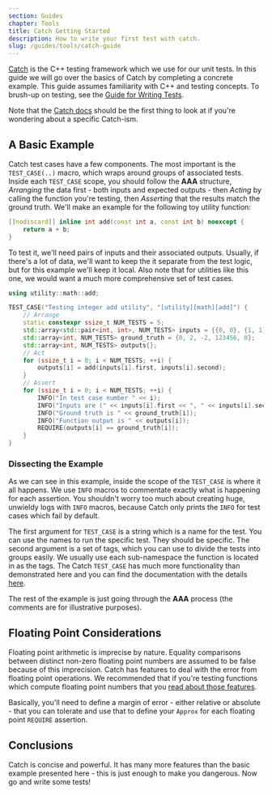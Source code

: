 ```yaml
---
section: Guides
chapter: Tools
title: Catch Getting Started
description: How to write your first test with catch.
slug: /guides/tools/catch-guide
---
```


[Catch](https://github.com/catchorg/Catch2) is the C++ testing framework which we use for our unit tests. In this guide we will go over the basics of Catch by completing a concrete example. This guide assumes familiarity with C++ and testing concepts. To brush-up on testing, see the [Guide for Writing Tests](/guides/general/writing-tests).

Note that the [Catch docs](https://github.com/catchorg/Catch2/tree/devel/docs) should be the first thing to look at if you're wondering about a specific Catch-ism.

## A Basic Example

Catch test cases have a few components. The most important is the `TEST_CASE(..)` macro, which wraps around groups of associated tests. Inside each `TEST_CASE` scope, you should follow the **AAA** structure, _Arranging_ the data first - both inputs and expected outputs - then _Acting_ by calling the function you're testing, then _Asserting_ that the results match the ground truth. We'll make an example for the following toy utility function:

```cpp
[[nodiscard]] inline int add(const int a, const int b) noexcept {
    return a + b;
}
```

To test it, we'll need pairs of inputs and their associated outputs. Usually, if there's a lot of data, we'll want to keep the it separate from the test logic, but for this example we'll keep it local. Also note that for utilities like this one, we would want a much more comprehensive set of test cases.

```cpp
using utility::math::add;

TEST_CASE("Testing integer add utility", "[utility][math][add]") {
    // Arrange
    static constexpr ssize_t NUM_TESTS = 5;
    std::array<std::pair<int, int>, NUM_TESTS> inputs = {{0, 0}, {1, 1}, {-1, -1}, {123000, 456}, {-1000, 1000}};
    std::array<int, NUM_TESTS> ground_truth = {0, 2, -2, 123456, 0};
    std::array<int, NUM_TESTS> outputs{};
    // Act
    for (ssize_t i = 0; i < NUM_TESTS; ++i) {
        outputs[i] = add(inputs[i].first, inputs[i].second);
    }
    // Assert
    for (ssize_t i = 0; i < NUM_TESTS; ++i) {
        INFO("In test case number " << i);
        INFO("Inputs are (" << inputs[i].first << ", " << inputs[i].second << ")");
        INFO("Ground truth is " << ground_truth[i]);
        INFO("Function output is " << outputs[i]);
        REQUIRE(outputs[i] == ground_truth[i]);
    }
}
```

### Dissecting the Example

As we can see in this example, inside the scope of the `TEST_CASE` is where it all happens. We use `INFO` macros to commentate exactly what is happening for each assertion. You shouldn't worry too much about creating huge, unwieldy logs with `INFO` macros, because Catch only prints the `INFO` for test cases which fail by default.

The first argument for `TEST_CASE` is a string which is a name for the test. You can use the names to run the specific test. They should be specific. The second argument is a set of tags, which you can use to divide the tests into groups easily. We usually use each sub-namespace the function is located in as the tags. The Catch `TEST_CASE` has much more functionality than demonstrated here and you can find the documentation with the details [here](https://github.com/catchorg/Catch2/blob/devel/docs/test-cases-and-sections.md).

The rest of the example is just going through the **AAA** process (the comments are for illustrative purposes).

## Floating Point Considerations

Floating point arithmetic is imprecise by nature. Equality comparisons between distinct non-zero floating point numbers are assumed to be false because of this imprecision. Catch has features to deal with the error from floating point operations. We recommended that if you're testing functions which compute floating point numbers that you [read about those features](https://github.com/catchorg/Catch2/blob/devel/docs/assertions.md#floating-point-comparisons).

Basically, you'll need to define a margin of error - either relative or absolute - that you can tolerate and use that to define your `Approx` for each floating point `REQUIRE` assertion.

## Conclusions

Catch is concise and powerful. It has many more features than the basic example presented here - this is just enough to make you dangerous. Now go and write some tests!
